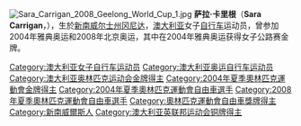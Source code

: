[[File:Sara_Carrigan_2008_Geelong_World_Cup_1.jpg|thumb]]
{{MedalTop}}
{{MedalCountry| {{AUS}} }}
{{MedalSport | [[公路單車賽|公路單車賽]]}}
{{MedalCompetition|奧林匹克運動會}}
{{MedalGold| [[2004年夏季奥林匹克运动会|2004年雅典]] | 公路赛}} 
{{MedalBottom}}
'''萨拉·卡里根'''（'''Sara Carrigan'''，{{bd|1980年|9月7日}}），生於[[新南威尔士州|新南威尔士州]][[冈尼达_(新南威尔士州)|冈尼达]]，[[澳大利亚|澳大利亚]]女子[[自行车|自行车]]运动员，曾参加2004年雅典奥运和2008年北京奥运，其中在2004年雅典奥运获得女子公路赛金牌。

{{澳大利亚人小作品}}
{{DEFAULTSORT:Carrigan, Sara}}
[[Category:澳大利亚女子自行车运动员|Category:澳大利亚女子自行车运动员]]
[[Category:澳大利亚奥运自行车运动员|Category:澳大利亚奥运自行车运动员]]
[[Category:澳大利亚奥林匹克运动会金牌得主|Category:澳大利亚奥林匹克运动会金牌得主]]
[[Category:2004年夏季奧林匹克運動會金牌得主|Category:2004年夏季奧林匹克運動會金牌得主]]
[[Category:2004年夏季奧林匹克運動會自由車選手|Category:2004年夏季奧林匹克運動會自由車選手]]
[[Category:2008年夏季奧林匹克運動會自由車選手|Category:2008年夏季奧林匹克運動會自由車選手]]
[[Category:奧林匹克運動會自由車獎牌得主|Category:奧林匹克運動會自由車獎牌得主]]
[[Category:新南威爾斯人|Category:新南威爾斯人]]
[[Category:澳大利亚英联邦运动会铜牌得主|Category:澳大利亚英联邦运动会铜牌得主]]